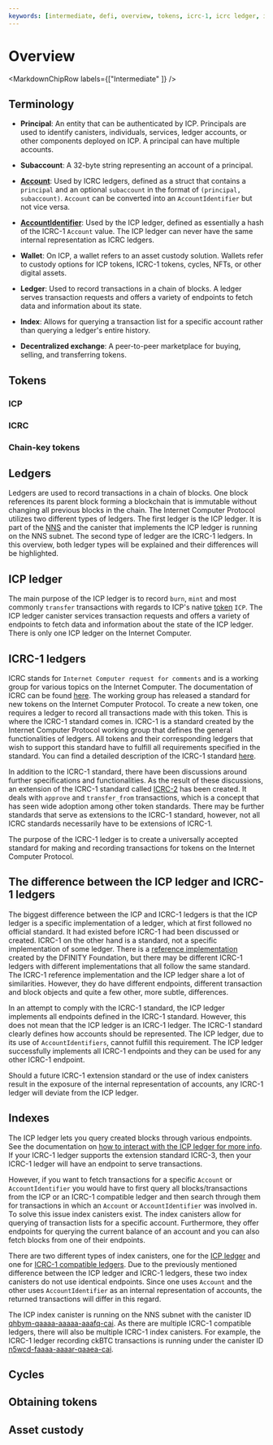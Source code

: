 ```yaml
---
keywords: [intermediate, defi, overview, tokens, icrc-1, icrc ledger, icrc index]
---
```



# Overview

<MarkdownChipRow labels={["Intermediate"  ]} />




## Terminology

- **Principal**: An entity that can be authenticated by ICP. Principals are used to identify canisters, individuals, services, ledger accounts, or other components deployed on ICP. A principal can have multiple accounts.

- **Subaccount**: A 32-byte string representing an account of a principal.

- [**Account**](https://github.com/dfinity/ICRC-1/blob/main/standards/ICRC-1/README.md#account): Used by ICRC ledgers, defined as a struct that contains a `principal` and an optional `subaccount` in the format of `(principal, subaccount)`. `Account` can be converted into an `AccountIdentifier` but not vice versa.

- [**AccountIdentifier**](https://mmapped.blog/posts/13-icp-ledger#account-id): Used by the ICP ledger, defined as essentially a hash of the ICRC-1 `Account` value. The ICP ledger can never have the same internal representation as ICRC ledgers.

- **Wallet**: On ICP, a wallet refers to an asset custody solution. Wallets refer to custody options for ICP tokens, ICRC-1 tokens, cycles, NFTs, or other digital assets.

- **Ledger**: Used to record transactions in a chain of blocks. A ledger serves transaction requests and offers a variety of endpoints to fetch data and information about its state.

- **Index**: Allows for querying a transaction list for a specific account rather than querying a ledger's entire history.

- **Decentralized exchange**: A peer-to-peer marketplace for buying, selling, and transferring tokens.

## Tokens

### ICP

### ICRC

### Chain-key tokens

## Ledgers



Ledgers are used to record transactions in a chain of blocks. One block references its parent block forming a blockchain that is immutable without changing all previous blocks in the chain.
The Internet Computer Protocol utilizes two different types of ledgers. The first ledger is the ICP ledger. It is part of the [NNS](/docs/current/developer-docs/daos/nns/overview) and the canister that implements
the ICP ledger is running on the NNS subnet. The second type of ledger are the ICRC-1 ledgers. In this overview, both ledger types
will be explained and their differences will be highlighted.

## ICP ledger
The main purpose of the ICP ledger is to record `burn`, `mint` and most commonly `transfer` transactions with regards to ICP's native [token](/docs/concepts/tokens-cycles.mdx) `ICP`.
The ICP ledger canister services transaction requests and offers a variety of endpoints to fetch data and information about the state of the ICP ledger.
There is only one ICP ledger on the Internet Computer.

## ICRC-1 ledgers

ICRC stands for `Internet Computer request for comments` and is a working group for various topics on the Internet Computer. The documentation of ICRC can be found [here](https://github.com/dfinity/ICRC).
The working group has released a standard for new tokens on the Internet Computer Protocol. To create a new token, one requires a ledger to record all transactions made with this token. This is where the ICRC-1 standard comes in.
ICRC-1 is a standard created by the Internet Computer Protocol working group that defines the general functionalities of ledgers. All tokens and their corresponding ledgers that wish to support this standard have to fulfill all requirements
specified in the standard. You can find a detailed description of the ICRC-1 standard [here](https://github.com/dfinity/ICRC-1/blob/main/standards/ICRC-1/README.md).

In addition to the ICRC-1 standard, there have been discussions around further specifications and functionalities. As the result of these discussions,  an extension of the ICRC-1 standard called [ICRC-2](https://github.com/dfinity/ICRC-1/tree/main/standards/ICRC-2) has been created. It deals with `approve` and `transfer_from` transactions, which is a concept that has seen wide adoption among other token standards.
There may be further standards that serve as extensions to the ICRC-1 standard, however, not all ICRC standards necessarily have to be extensions of ICRC-1.

The purpose of the ICRC-1 ledger is to create a universally accepted standard for making and recording transactions for tokens on the Internet Computer Protocol.

## The difference between the ICP ledger and ICRC-1 ledgers
The biggest difference between the ICP and ICRC-1 ledgers is that the ICP ledger is a specific implementation of a ledger, which at first followed no official standard. It had existed before ICRC-1 had been discussed or created.
ICRC-1 on the other hand is a standard, not a specific implementation of some ledger. There is a [reference implementation](https://github.com/dfinity/ic/tree/master/rs/rosetta-api/icrc1/ledger) created by the DFINITY Foundation, but there may be different ICRC-1 ledgers with different implementations that
all follow the same standard. The ICRC-1 reference implementation and the ICP ledger share a lot of similarities. However, they do have different endpoints, different transaction and block objects and quite a few other, more subtle, differences.

In an attempt to comply with the ICRC-1 standard, the ICP ledger implements all endpoints defined in the ICRC-1 standard. However, this does not mean that the ICP ledger is an ICRC-1 ledger. The ICRC-1 standard clearly defines how accounts should be represented.
The ICP ledger, due to its use of `AccountIdentifiers`, cannot fulfill this requirement. The ICP ledger successfully implements all ICRC-1 endpoints and they can be used for any other ICRC-1 endpoint.

Should a future ICRC-1 extension standard or the use of index canisters result in the exposure of the internal representation of accounts, any ICRC-1 ledger will deviate from the ICP ledger.

## Indexes

The ICP ledger lets you query created blocks through various endpoints. See the documentation on [how to interact with the ICP ledger for more info](/docs/current/developer-docs/defi/icp-tokens/using-the-ledger). If your ICRC-1 ledger supports the extension standard ICRC-3, then your ICRC-1 ledger will have an endpoint to serve transactions.

However, if you want to fetch transactions for a specific `Account` or `AccountIdentifier` you would have to first query all blocks/transactions from the ICP or an ICRC-1 compatible ledger and then search through them for transactions in which an `Account` or `AccountIdentifier` was involved in. To solve this issue index canisters exist. The index canisters allow for querying of transaction lists for a specific account. Furthermore, they offer endpoints for querying the current balance of an account and you can also fetch blocks from one of their endpoints.

There are two different types of index canisters, one for the [ICP ledger](/docs/current/developer-docs/defi/tokens/indexes) and one for [ICRC-1 compatible ledgers](/docs/current/developer-docs/defi/tokens/indexes). Due to the previously mentioned difference between the ICP ledger and ICRC-1 ledgers, these two index canisters do not use identical endpoints. Since one uses `Account` and the other uses `AccountIdentifier` as an internal representation of accounts, the returned transactions will differ in this regard.

The ICP index canister is running on the NNS subnet with the canister ID [qhbym-qaaaa-aaaaa-aaafq-cai](https://dashboard.internetcomputer.org/canister/qhbym-qaaaa-aaaaa-aaafq-cai). As there are multiple ICRC-1 compatible ledgers, there will also be multiple ICRC-1 index canisters. For example, the ICRC-1 ledger recording ckBTC transactions is running under the canister ID [n5wcd-faaaa-aaaar-qaaea-cai](https://dashboard.internetcomputer.org/canister/n5wcd-faaaa-aaaar-qaaea-cai).


## Cycles

## Obtaining tokens

## Asset custody



